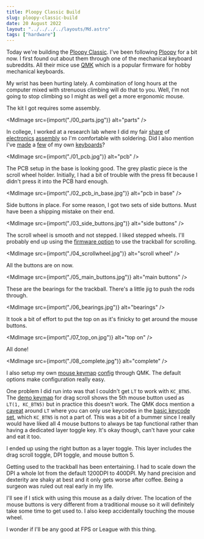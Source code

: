 ```yaml
---
title: Ploopy Classic Build
slug: ploopy-classic-build
date: 20 August 2022
layout: "../../../../layouts/Md.astro"
tags: ["hardware"]
---
```



Today we're building the [Ploopy Classic](https://github.com/ploopyco/classic-trackball).
I've been following [Ploopy](https://ploopy.co/) for a bit now.
I first found out about them through one of the mechanical keyboard subreddits.
All their mice use [QMK](https://github.com/qmk/qmk_firmware) which is a popular firmware for hobby mechanical keyboards.

My wrist has been hurting lately.
A combination of long hours at the computer mixed with strenuous climbing
will do that to you.
Well, I'm not going to stop climbing so I might as well get a more ergonomic mouse.

The kit I got requires some assembly.

<MdImage src={import("./00_parts.jpg")} alt="parts" />

In college, I worked at a research lab where I did my fair [share](/blog/2019/3phase) of [electronics](/blog/2020/wcb) [assembly](/blog/2020/projector-buddy)
so I'm comfortable with soldering.
Did I also mention I've [made](/blog/2020/macro-pad) a [few](/blog/2021/gis) of my own [keyboards](/blog/2020/fk-2001)?

<MdImage src={import("./01_pcb.jpg")} alt="pcb" />

The PCB setup in the base is looking good.
The grey plastic piece is the scroll wheel holder.
Initially, I had a bit of trouble with the press fit because I didn't press it into the PCB hard enough.

<MdImage src={import("./02_pcb_in_base.jpg")} alt="pcb in base" />

Side buttons in place.
For some reason, I got two sets of side buttons.
Must have been a shipping mistake on their end.

<MdImage src={import("./03_side_buttons.jpg")} alt="side buttons" />

The scroll wheel is smooth and not stepped.
I liked stepped wheels.
I'll probably end up using the 
[firmware option](https://github.com/qmk/qmk_firmware/tree/master/keyboards/ploopyco/trackball#drag-scroll)
to use the trackball for scrolling.

<MdImage src={import("./04_scrollwheel.jpg")} alt="scroll wheel" />

All the buttons are on now.

<MdImage src={import("./05_main_buttons.jpg")} alt="main buttons" />

These are the bearings for the trackball.
There's a little jig to push the rods through.

<MdImage src={import("./06_bearings.jpg")} alt="bearings" />

It took a bit of effort to put the top on as it's finicky to get around the mouse buttons.

<MdImage src={import("./07_top_on.jpg")} alt="top on" />

All done!

<MdImage src={import("./08_complete.jpg")} alt="complete" />

I also setup my own [mouse keymap](https://github.com/ec965/qmk_firmware/blob/d872a5d7681fde8ce52713bc3a8c71779f47d28f/keyboards/ploopyco/trackball/keymaps/ec965/keymap.c) 
[config](https://github.com/ec965/qmk_firmware/blob/d872a5d7681fde8ce52713bc3a8c71779f47d28f/keyboards/ploopyco/trackball/keymaps/ec965/config.h) through QMK.
The default options make configuration really easy.

One problem I did run into was that I couldn't get `LT` to work with `KC_BTN5`.
The 
[demo keymap](https://github.com/ec965/qmk_firmware/blob/d872a5d7681fde8ce52713bc3a8c71779f47d28f/keyboards/ploopyco/trackball/keymaps/drag_scroll/keymap.c)
for drag scroll shows the 5th mouse button used as `LT(1, KC_BTN5)` but in practice this doesn't work.
The QMK docs mention a [caveat](https://docs.qmk.fm/#/feature_layers?id=caveats) 
around `LT` where you can only use keycodes in the [basic keycode set](https://docs.qmk.fm/#/keycodes_basic),
which `KC_BTN5` is not a part of.
This was a bit of a bummer since I really would have liked all 4 mouse buttons to always be tap functional
rather than having a dedicated layer toggle key.
It's okay though, can't have your cake and eat it too.

I ended up using the right button as a layer toggle.
This layer includes the drag scroll toggle, DPI toggle, and mouse button 5.

Getting used to the trackball has been entertaining.
I had to scale down the DPI a whole lot from the default 1200DPI to 400DPI.
My hand precision and dexterity are shaky at best and it only gets worse after coffee.
Being a surgeon was ruled out real early in my life.

I'll see if I stick with using this mouse as a daily driver.
The location of the mouse buttons is very different from a traditional mouse so it will definitely take some time to get used to. 
I also keep accidentally touching the mouse wheel.

I wonder if I'll be any good at FPS or League with this thing.
